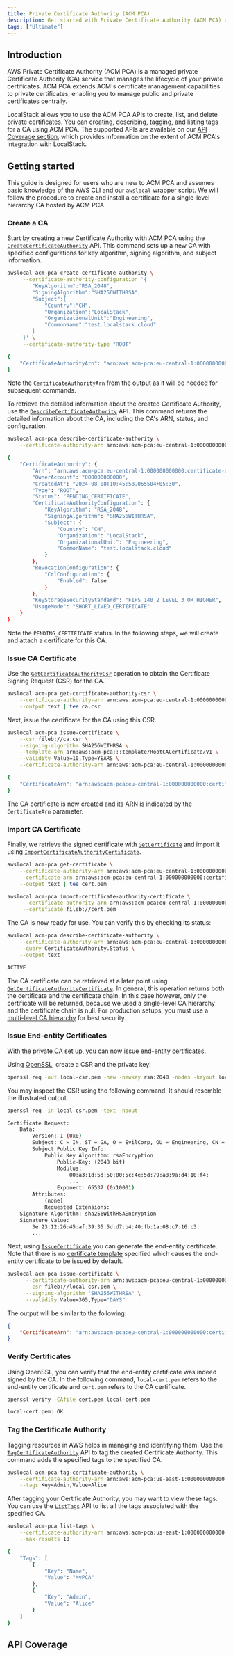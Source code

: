 ```yaml
---
title: Private Certificate Authority (ACM PCA)
description: Get started with Private Certificate Authority (ACM PCA) on LocalStack
tags: ["Ultimate"]
---
```



## Introduction

AWS Private Certificate Authority (ACM PCA) is a managed private Certificate Authority (CA) service that manages the lifecycle of your private certificates.
ACM PCA extends ACM's certificate management capabilities to private certificates, enabling you to manage public and private certificates centrally.

LocalStack allows you to use the ACM PCA APIs to create, list, and delete private certificates.
You can creating, describing, tagging, and listing tags for a CA using ACM PCA.
The supported APIs are available on our [API Coverage section](#api-coverage), which provides information on the extent of ACM PCA's integration with LocalStack.

## Getting started

This guide is designed for users who are new to ACM PCA and assumes basic knowledge of the AWS CLI and our [`awslocal`](https://github.com/localstack/awscli-local) wrapper script.
We will follow the procedure to create and install a certificate for a single-level hierarchy CA hosted by ACM PCA.

### Create a CA

Start by creating a new Certificate Authority with ACM PCA using the [`CreateCertificateAuthority`](https://docs.aws.amazon.com/privateca/latest/APIReference/API_CreateCertificateAuthority.html) API.
This command sets up a new CA with specified configurations for key algorithm, signing algorithm, and subject information.

```bash
awslocal acm-pca create-certificate-authority \
     --certificate-authority-configuration '{
        "KeyAlgorithm":"RSA_2048",
        "SigningAlgorithm":"SHA256WITHRSA",
        "Subject":{
            "Country":"CH",
            "Organization":"LocalStack",
            "OrganizationalUnit":"Engineering",
            "CommonName":"test.localstack.cloud"
        }
     }' \
     --certificate-authority-type "ROOT"
```

```bash title="Output"
{
    "CertificateAuthorityArn": "arn:aws:acm-pca:eu-central-1:000000000000:certificate-authority/0b20353f-ce7a-4de4-9b82-e06903a893ff"
}
```

Note the `CertificateAuthorityArn` from the output as it will be needed for subsequent commands.

To retrieve the detailed information about the created Certificate Authority, use the [`DescribeCertificateAuthority`](https://docs.aws.amazon.com/privateca/latest/APIReference/API_DescribeCertificateAuthority.html) API.
This command returns the detailed information about the CA, including the CA's ARN, status, and configuration.

```bash
awslocal acm-pca describe-certificate-authority \
    --certificate-authority-arn arn:aws:acm-pca:eu-central-1:000000000000:certificate-authority/0b20353f-ce7a-4de4-9b82-e06903a893ff
```

```bash title="Output"
{
    "CertificateAuthority": {
        "Arn": "arn:aws:acm-pca:eu-central-1:000000000000:certificate-authority/0b20353f-ce7a-4de4-9b82-e06903a893ff",
        "OwnerAccount": "000000000000",
        "CreatedAt": "2024-08-08T10:45:58.065504+05:30",
        "Type": "ROOT",
        "Status": "PENDING_CERTIFICATE",
        "CertificateAuthorityConfiguration": {
            "KeyAlgorithm": "RSA_2048",
            "SigningAlgorithm": "SHA256WITHRSA",
            "Subject": {
                "Country": "CH",
                "Organization": "LocalStack",
                "OrganizationalUnit": "Engineering",
                "CommonName": "test.localstack.cloud"
            }
        },
        "RevocationConfiguration": {
            "CrlConfiguration": {
                "Enabled": false
            }
        },
        "KeyStorageSecurityStandard": "FIPS_140_2_LEVEL_3_OR_HIGHER",
        "UsageMode": "SHORT_LIVED_CERTIFICATE"
    }
}
```

Note the `PENDING_CERTIFICATE` status.
In the following steps, we will create and attach a certificate for this CA.

### Issue CA Certificate

Use the [`GetCertificateAuthorityCsr`](https://docs.aws.amazon.com/privateca/latest/APIReference/API_GetCertificateAuthorityCsr.html) operation to obtain the Certificate Signing Request (CSR) for the CA.

```bash
awslocal acm-pca get-certificate-authority-csr \
    --certificate-authority-arn arn:aws:acm-pca:eu-central-1:000000000000:certificate-authority/0b20353f-ce7a-4de4-9b82-e06903a893ff \
    --output text | tee ca.csr
```

Next, issue the certificate for the CA using this CSR.

```bash
awslocal acm-pca issue-certificate \
    --csr fileb://ca.csr \
    --signing-algorithm SHA256WITHRSA \
    --template-arn arn:aws:acm-pca:::template/RootCACertificate/V1 \
    --validity Value=10,Type=YEARS \
    --certificate-authority-arn arn:aws:acm-pca:eu-central-1:000000000000:certificate-authority/0b20353f-ce7a-4de4-9b82-e06903a893ff
```

```bash title="Output"
{
    "CertificateArn": "arn:aws:acm-pca:eu-central-1:000000000000:certificate-authority/0b20353f-ce7a-4de4-9b82-e06903a893ff/certificate/17ef7bbf3cc6471ba3ef0707119b8392"
}
```

The CA certificate is now created and its ARN is indicated by the `CertificateArn` parameter.

### Import CA Certificate

Finally, we retrieve the signed certificate with [`GetCertificate`](https://docs.aws.amazon.com/privateca/latest/APIReference/API_GetCertificate.html) and import it using [`ImportCertificateAuthorityCertificate`](https://docs.aws.amazon.com/privateca/latest/APIReference/API_ImportCertificateAuthorityCertificate.html).

```bash
awslocal acm-pca get-certificate \
    --certificate-authority-arn arn:aws:acm-pca:eu-central-1:000000000000:certificate-authority/0b20353f-ce7a-4de4-9b82-e06903a893ff \
    --certificate-arn arn:aws:acm-pca:eu-central-1:000000000000:certificate-authority/0b20353f-ce7a-4de4-9b82-e06903a893ff/certificate/17ef7bbf3cc6471ba3ef0707119b8392 \
    --output text | tee cert.pem
```

```bash
awslocal acm-pca import-certificate-authority-certificate \
     --certificate-authority-arn arn:aws:acm-pca:eu-central-1:000000000000:certificate-authority/0b20353f-ce7a-4de4-9b82-e06903a893ff \
     --certificate fileb://cert.pem
```

The CA is now ready for use.
You can verify this by checking its status:

```bash
awslocal acm-pca describe-certificate-authority \
    --certificate-authority-arn arn:aws:acm-pca:eu-central-1:000000000000:certificate-authority/0b20353f-ce7a-4de4-9b82-e06903a893ff \
    --query CertificateAuthority.Status \
    --output text
```

```bash title="Output"
ACTIVE
```

The CA certificate can be retrieved at a later point using [`GetCertificateAuthorityCertificate`](https://docs.aws.amazon.com/privateca/latest/APIReference/API_GetCertificateAuthorityCertificate.html).
In general, this operation returns both the certificate and the certificate chain.
In this case however, only the certificate will be returned, because we used a single-level CA hierarchy and the certificate chain is null.
For production setups, you must use a [multi-level CA hierarchy](https://docs.aws.amazon.com/privateca/latest/userguide/ca-hierarchy.html) for best security.

### Issue End-entity Certificates

With the private CA set up, you can now issue end-entity certificates.

Using [OpenSSL](https://openssl-library.org/), create a CSR and the private key:

```bash
openssl req -out local-csr.pem -new -newkey rsa:2048 -nodes -keyout local-pkey.pem
```

You may inspect the CSR using the following command.
It should resemble the illustrated output.

```bash
openssl req -in local-csr.pem -text -noout
```

```bash title="Output"
Certificate Request:
    Data:
        Version: 1 (0x0)
        Subject: C = IN, ST = GA, O = EvilCorp, OU = Engineering, CN = evilcorp.com
        Subject Public Key Info:
            Public Key Algorithm: rsaEncryption
                Public-Key: (2048 bit)
                Modulus:
                    00:a3:1d:5d:50:00:5c:4e:5d:79:a8:9a:d4:10:f4:
                    ...
                Exponent: 65537 (0x10001)
        Attributes:
            (none)
            Requested Extensions:
    Signature Algorithm: sha256WithRSAEncryption
    Signature Value:
        3e:23:12:26:45:af:39:35:5d:d7:b4:40:fb:1a:08:c7:16:c3:
        ...
```

Next, using [`IssueCertificate`](https://docs.aws.amazon.com/privateca/latest/APIReference/API_IssueCertificate.html) you can generate the end-entity certificate.
Note that there is no [certificate template](https://docs.aws.amazon.com/privateca/latest/userguide/UsingTemplates.html) specified which causes the end-entity certificate to be issued by default.

```bash
awslocal acm-pca issue-certificate \
      --certificate-authority-arn arn:aws:acm-pca:eu-central-1:000000000000:certificate-authority/0b20353f-ce7a-4de4-9b82-e06903a893ff \
      --csr fileb://local-csr.pem \
      --signing-algorithm "SHA256WITHRSA" \
      --validity Value=365,Type="DAYS"
```

The output will be similar to the following:

```json
{
    "CertificateArn": "arn:aws:acm-pca:eu-central-1:000000000000:certificate-authority/0b20353f-ce7a-4de4-9b82-e06903a893ff/certificate/079d0a13daf943f6802d365dd83658c7"
}
```

### Verify Certificates

Using OpenSSL, you can verify that the end-entity certificate was indeed signed by the CA.
In the following command, `local-cert.pem` refers to the end-entity certificate and `cert.pem` refers to the CA certificate.

```bash
openssl verify -CAfile cert.pem local-cert.pem
```

```bash title="Output"
local-cert.pem: OK
```

### Tag the Certificate Authority

Tagging resources in AWS helps in managing and identifying them.
Use the [`TagCertificateAuthority`](https://docs.aws.amazon.com/privateca/latest/APIReference/API_TagCertificateAuthority.html) API to tag the created Certificate Authority.
This command adds the specified tags to the specified CA.

```bash
awslocal acm-pca tag-certificate-authority \
    --certificate-authority-arn arn:aws:acm-pca:us-east-1:000000000000:certificate-authority/f38ee966-bc23-40f8-8143-e981aee73600 \
    --tags Key=Admin,Value=Alice
```

After tagging your Certificate Authority, you may want to view these tags.
You can use the [`ListTags`](https://docs.aws.amazon.com/privateca/latest/APIReference/API_ListTags.html) API to list all the tags associated with the specified CA.

```bash
awslocal acm-pca list-tags \
    --certificate-authority-arn arn:aws:acm-pca:us-east-1:000000000000:certificate-authority/f38ee966-bc23-40f8-8143-e981aee73600 \
    --max-results 10
```

```bash title="Output"
{
    "Tags": [
        {
            "Key": "Name",
            "Value": "MyPCA"
        },
        {
            "Key": "Admin",
            "Value": "Alice"
        }
    ]
}
```

## API Coverage

<FeatureCoverage service="acm-pca" client:load />
